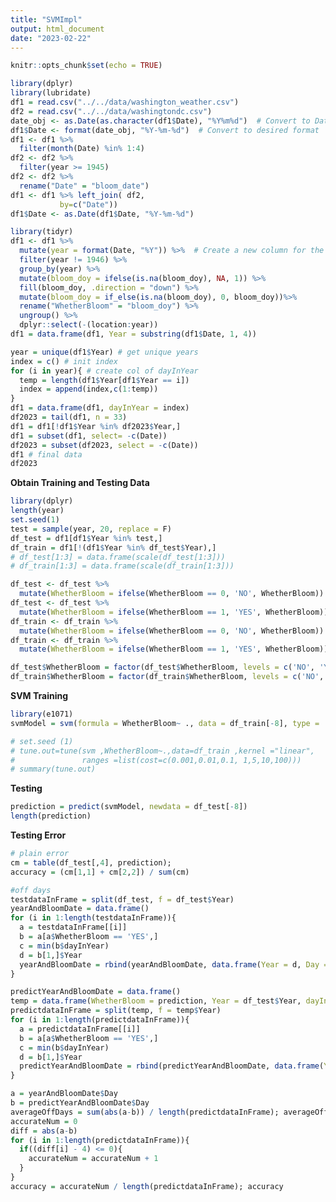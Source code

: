 ```yaml
---
title: "SVMImpl"
output: html_document
date: "2023-02-22"
---
```


```r
knitr::opts_chunk$set(echo = TRUE)
```

```r
library(dplyr)
library(lubridate)
df1 = read.csv("../../data/washington_weather.csv")
df2 = read.csv("../../data/washingtondc.csv")
date_obj <- as.Date(as.character(df1$Date), "%Y%m%d")  # Convert to Date object
df1$Date <- format(date_obj, "%Y-%m-%d")  # Convert to desired format
df1 <- df1 %>%
  filter(month(Date) %in% 1:4)
df2 <- df2 %>%
  filter(year >= 1945)
df2 <- df2 %>%
  rename("Date" = "bloom_date")
df1 <- df1 %>% left_join( df2, 
           by=c("Date"))
df1$Date <- as.Date(df1$Date, "%Y-%m-%d")

library(tidyr)
df1 <- df1 %>%
  mutate(year = format(Date, "%Y")) %>%  # Create a new column for the year
  filter(year != 1946) %>%
  group_by(year) %>%
  mutate(bloom_doy = ifelse(is.na(bloom_doy), NA, 1)) %>%
  fill(bloom_doy, .direction = "down") %>%
  mutate(bloom_doy = if_else(is.na(bloom_doy), 0, bloom_doy))%>%
  rename("WhetherBloom" = "bloom_doy") %>%
  ungroup() %>%
  dplyr::select(-(location:year)) 
df1 = data.frame(df1, Year = substring(df1$Date, 1, 4))

year = unique(df1$Year) # get unique years
index = c() # init index
for (i in year){ # create col of dayInYear 
  temp = length(df1$Year[df1$Year == i])
  index = append(index,c(1:temp))
}
df1 = data.frame(df1, dayInYear = index)
df2023 = tail(df1, n = 33)
df1 = df1[!df1$Year %in% df2023$Year,]
df1 = subset(df1, select= -c(Date))
df2023 = subset(df2023, select = -c(Date))
df1 # final data
df2023
```

**Obtain Training and Testing Data**
```r
library(dplyr)
length(year)
set.seed(1)
test = sample(year, 20, replace = F)
df_test = df1[df1$Year %in% test,]
df_train = df1[!(df1$Year %in% df_test$Year),]
# df_test[1:3] = data.frame(scale(df_test[1:3]))
# df_train[1:3] = data.frame(scale(df_train[1:3]))

df_test <- df_test %>%
  mutate(WhetherBloom = ifelse(WhetherBloom == 0, 'NO', WhetherBloom))
df_test <- df_test %>%
  mutate(WhetherBloom = ifelse(WhetherBloom == 1, 'YES', WhetherBloom))
df_train <- df_train %>%
  mutate(WhetherBloom = ifelse(WhetherBloom == 0, 'NO', WhetherBloom))
df_train <- df_train %>%
  mutate(WhetherBloom = ifelse(WhetherBloom == 1, 'YES', WhetherBloom))

df_test$WhetherBloom = factor(df_test$WhetherBloom, levels = c('NO', 'YES'))
df_train$WhetherBloom = factor(df_train$WhetherBloom, levels = c('NO', 'YES'))
```


**SVM Training**

```r
library(e1071)
svmModel = svm(formula = WhetherBloom~ ., data = df_train[-8], type = 'C-classification', kernal = 'radial basis', cost = 0.1)

# set.seed (1)
# tune.out=tune(svm ,WhetherBloom~.,data=df_train ,kernel ="linear", 
#               ranges =list(cost=c(0.001,0.01,0.1, 1,5,10,100)))
# summary(tune.out)
```

**Testing**
```r
prediction = predict(svmModel, newdata = df_test[-8])
length(prediction)
```

**Testing Error**
```r
# plain error
cm = table(df_test[,4], prediction); 
accuracy = (cm[1,1] + cm[2,2]) / sum(cm)

#off days
testdataInFrame = split(df_test, f = df_test$Year)
yearAndBloomDate = data.frame()
for (i in 1:length(testdataInFrame)){
  a = testdataInFrame[[i]]
  b = a[a$WhetherBloom == 'YES',]
  c = min(b$dayInYear)
  d = b[1,]$Year
  yearAndBloomDate = rbind(yearAndBloomDate, data.frame(Year = d, Day = c))
}

predictYearAndBloomDate = data.frame()
temp = data.frame(WhetherBloom = prediction, Year = df_test$Year, dayInYear = df_test$dayInYear)
predictdataInFrame = split(temp, f = temp$Year)
for (i in 1:length(predictdataInFrame)){
  a = predictdataInFrame[[i]]
  b = a[a$WhetherBloom == 'YES',]
  c = min(b$dayInYear)
  d = b[1,]$Year
  predictYearAndBloomDate = rbind(predictYearAndBloomDate, data.frame(Year = d, Day = c))
}

a = yearAndBloomDate$Day
b = predictYearAndBloomDate$Day
averageOffDays = sum(abs(a-b)) / length(predictdataInFrame); averageOffDays
accurateNum = 0
diff = abs(a-b)
for (i in 1:length(predictdataInFrame)){
  if((diff[i] - 4) <= 0){
    accurateNum = accurateNum + 1
  }
}
accuracy = accurateNum / length(predictdataInFrame); accuracy

```

